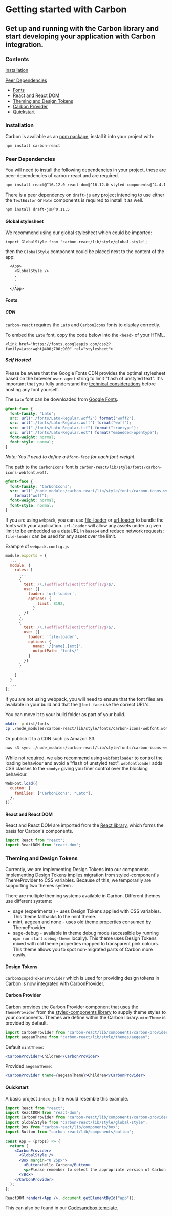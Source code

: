 
<Meta title="Documentation/Getting Started" />

# Getting started with Carbon

## Get up and running with the Carbon library and start developing your application with Carbon integration.

### Contents

[Installation](#installation)

[Peer Dependencies](#peer-dependencies)

- [Fonts](#fonts)
- [React and React DOM](#react-and-react-dom)
- [Theming and Design Tokens](#theming-and-design-tokens)
- [Carbon Provider](#carbon-provider)
- [Quickstart](#quickstart)

### Installation

Carbon is available as an [npm package](https://www.npmjs.com/package/carbon-react), install it into your project with:

```js
npm install carbon-react
```

### Peer Dependencies

You will need to install the following dependencies in your project, these are peer-dependencies of carbon-react and are required.

```sh
npm install react@^16.12.0 react-dom@^16.12.0 styled-components@^4.4.1
```

There is a peer dependency on `draft-js` any project intending to use either the `TextEditor` or `Note` components is required to install it as well.

```sh
npm install draft-js@^0.11.5
```

#### Global stylesheet

We recommend using our global stylesheet which could be imported:

```
import GlobalStyle from 'carbon-react/lib/style/global-style';
```

then the `GlobalStyle` component could be placed next to the content of the app:

```
  <App>
    <GlobalStyle />
    .
    .
    .
  </App>
```

#### Fonts

##### CDN

`carbon-react` requires the `Lato` and `CarbonIcons` fonts to display correctly.

To embed the `Lato` font, copy the code below into the `<head>` of your HTML.

```
<link href="https://fonts.googleapis.com/css2?family=Lato:wght@400;700;900" rel="stylesheet">
```

##### Self Hosted

Please be aware that the Google Fonts CDN provides the optimal stylesheet based on the browser `user-agent` string to limit "flash of unstyled text". It's important that you fully understand the [technical considerations](https://developers.google.com/fonts/docs/technical_considerations) before hosting any font yourself.

The `Lato` font can be downloaded from [Google Fonts](https://fonts.google.com/specimen/Lato).

```css
@font-face {
  font-family: "Lato";
  src: url("./fonts/Lato-Regular.woff2") format("woff2");
  src: url("./fonts/Lato-Regular.woff") format("woff");
  src: url("./fonts/Lato-Regular.ttf") format("truetype");
  src: url("./fonts/Lato-Regular.eot") format("embedded-opentype");
  font-weight: normal;
  font-style: normal;
}
```

_Note: You'll need to define a `@font-face` for each font-weight._

The path to the `CarbonIcons` font is `carbon-react/lib/style/fonts/carbon-icons-webfont.woff`.

```css
@font-face {
  font-family: "CarbonIcons";
  src: url("./node_modules/carbon-react/lib/style/fonts/carbon-icons-webfont.woff")
    format("woff");
  font-weight: normal;
  font-style: normal;
}
```

If you are using `webpack`, you can use [file-loader](https://webpack.js.org/loaders/file-loader/) or [url-loader](https://webpack.js.org/loaders/url-loader/) to bundle the fonts with your application.
`url-loader` will allow any assets under a given limit to be embedded as a dataURL in `base64` and reduce network requests; `file-loader` can be used for any asset over the limit.

Example of `webpack.config.js`

```js
module.exports = {
  ...
  module: {
    rules: [
      ...
      {
        test: /\.(woff|woff2|eot|ttf|otf|svg)$/,
        use: [{
          loader: 'url-loader',
          options: {
              limit: 8192,
            }
        }]
      },
      {
        test: /\.(woff|woff2|eot|ttf|otf|svg)$/,
        use: [{
          loader: 'file-loader',
          options: {
            name: '/[name].[ext]',
            outputPath: 'fonts/'
          }
        }]
      }
      ...
    ]
  }
  ...
};
```

If you are not using webpack, you will need to ensure that the font files are available in your build and that the `@font-face` use the correct URL's.

You can move it to your build folder as part of your build.

```sh
mkdir -p dist/fonts
cp ./node_modules/carbon-react/lib/style/fonts/carbon-icons-webfont.woff ./dist/fonts/
```

Or publish it to a CDN such as Amazon S3.

```sh
aws s3 sync ./node_modules/carbon-react/lib/style/fonts/carbon-icons-webfont.woff s3://example.com/fonts/
```

While not required, we also recommend using [`webfontloader`](https://github.com/typekit/webfontloader#custom) to control the loading behaviour and avoid a "flash of unstyled text". `webfontloader` adds CSS classes to the `<body>` giving you finer control over the blocking behaviour.

```js
WebFont.load({
  custom: {
    families: ["CarbonIcons", "Lato"],
  },
});
```

#### React and React DOM

React and React DOM are imported from the [React library](https://reactjs.org/), which forms the basis for Carbon's components.

```js
import React from "react";
import ReactDOM from "react-dom";
```

### Theming and Design Tokens

Currently, we are implementing Design Tokens into our components. Implementing Design Tokens implies migration from styled-component's ThemeProvider to CSS variables. Because of this, we temporarily are supporting two themes system .

There are multiple theming systems available in Carbon. Different themes use different systems:

- sage (experimental) - uses Design Tokens applied with CSS variables. This theme fallbacks to the mint theme.
- mint, aegean and none - uses old theme properties consumed by ThemeProvider.
- sage-debug - available in theme debug mode (accessible by running `npm run start:debug-theme` locally). This theme uses Design Tokens mixed with old theme properties mapped to transparent pink colours. This theme allows you to spot non-migrated parts of Carbon more easily.

#### Design Tokens

`CarbonScopedTokensProvider` which is used for providing design tokens in Carbon is now integrated with [CarbonProvider](#carbon-provider).

#### Carbon Provider

Carbon provides the <LinkTo kind="Carbon Provider" story="default">Carbon Provider</LinkTo> component that uses the `ThemeProvider` from the [styled-components library](https://styled-components.com/docs/advanced#theming) to supply theme styles to your components. Themes are define within the Carbon library. `mintTheme` is provided by default.

```js
import CarbonProvider from "carbon-react/lib/components/carbon-provider";
import aegeanTheme from "carbon-react/lib/style/themes/aegean";
```

Default `mintTheme`:

```jsx
<CarbonProvider>Children</CarbonProvider>
```

Provided `aegeanTheme`:

```jsx
<CarbonProvider theme={aegeanTheme}>Children</CarbonProvider>
```

#### Quickstart

A basic project `index.js` file would resemble this example.

```jsx
import React from "react";
import ReactDOM from "react-dom";
import CarbonProvider from "carbon-react/lib/components/carbon-provider";
import GlobalStyle from "carbon-react/lib/style/global-style";
import Box from "carbon-react/lib/components/box";
import Button from "carbon-react/lib/components/button";

const App = (props) => {
  return (
    <CarbonProvider>
      <GlobalStyle />
      <Box margin="0 25px">
        <Button>Hello Carbon</Button>
        <p>Please remember to select the appropriate version of Carbon.</p>
      </Box>
    </CarbonProvider>
  );
};

ReactDOM.render(<App />, document.getElementById("app"));
```

This can also be found in our [Codesandbox template](https://codesandbox.io/s/carbon-quickstart-j5pb2).

